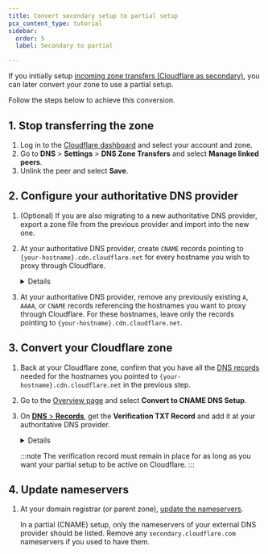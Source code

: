 ```yaml
---
title: Convert secondary setup to partial setup
pcx_content_type: tutorial
sidebar:
  order: 5
  label: Secondary to partial

---
```




If you initially setup [incoming zone transfers (Cloudflare as secondary)](/dns/zone-setups/zone-transfers/cloudflare-as-secondary/setup/), you can later convert your zone to use a <GlossaryTooltip term="partial setup">partial setup</GlossaryTooltip>.

Follow the steps below to achieve this conversion.

## 1. Stop transferring the zone

1. Log in to the [Cloudflare dashboard](https://dash.cloudflare.com/login) and select your account and zone.
2. Go to **DNS** > **Settings** > **DNS Zone Transfers** and select **Manage linked peers**.
3. Unlink the peer and select **Save**.

## 2. Configure your authoritative DNS provider

1. (Optional) If you are also migrating to a new authoritative DNS provider, export a zone file from the previous provider and import into the new one.
2. At your authoritative DNS provider, create `CNAME` records pointing to `{your-hostname}.cdn.cloudflare.net` for every hostname you wish to proxy through Cloudflare.

    <Details header="Example CNAME record at authoritative DNS provider">

    The `CNAME` record for `www.example.com` would be:

    ```txt
    www.example.com CNAME www.example.com.cdn.cloudflare.net
    ```
    </Details>

3. At your authoritative DNS provider, remove any previously existing `A`, `AAAA`, or `CNAME` records referencing the hostnames you want to proxy through Cloudflare. For these hostnames, leave only the records pointing to `{your-hostname}.cdn.cloudflare.net`.

## 3. Convert your Cloudflare zone

1. Back at your Cloudflare zone, confirm that you have all the [DNS records](/dns/manage-dns-records/how-to/create-dns-records/) needed for the hostnames you pointed to `{your-hostname}.cdn.cloudflare.net` in the previous step.
2. Go to the [Overview page](https://dash.cloudflare.com/?to=/:account/:zone) and select **Convert to CNAME DNS Setup**.
3. On [**DNS** > **Records**](https://dash.cloudflare.com/?to=/:account/:zone/dns/records), get the **Verification TXT Record** and add it at your authoritative DNS provider.

    <Details header="Example verification record">

    A verification record for `sub.example.com` might be:

    | Type | Name                            | Content             |
    | ---- | ------------------------------- | ------------------- |
    | TXT  | `cloudflare-verify.sub.example.com` | 966215192-518620144 |

    If your authoritative DNS provider automatically appends DNS record `name` fields with your domain, make sure to only insert `cloudflare-verify` as the record name. Otherwise, it may result in an incorrect record name, such as `cloudflare-verify.sub.example.com.sub.example.com`.

    After creating the record, you can use this [Dig Web Interface link](https://digwebinterface.com/?type=TXT&ns=auth&nameservers=) to search (`dig`) for `cloudflare-verify.<YOUR DOMAIN>` and validate if it is working.

    </Details>

    :::note
    The verification record must remain in place for as long as you want your partial setup to be active on Cloudflare.
    :::

## 4. Update nameservers

1. At your domain registrar (or parent zone), [update the nameservers](/dns/nameservers/update-nameservers/).

    In a partial (CNAME) setup, only the nameservers of your external DNS provider should be listed. Remove any `secondary.cloudflare.com` nameservers if you used to have them.
